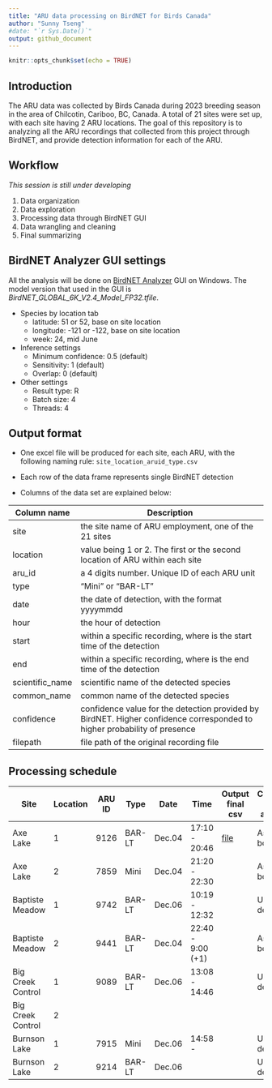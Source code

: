 ```yaml
---
title: "ARU data processing on BirdNET for Birds Canada"
author: "Sunny Tseng"
#date: "`r Sys.Date()`"
output: github_document
---
```


```r
knitr::opts_chunk$set(echo = TRUE)
```

## Introduction

The ARU data was collected by Birds Canada during 2023 breeding season in the area of Chilcotin, Cariboo, BC, Canada. A total of 21 sites were set up, with each site having 2 ARU locations. The goal of this repository is to analyzing all the ARU recordings that collected from this project through BirdNET, and provide detection information for each of the ARU.

## Workflow

*This session is still under developing*

1.  Data organization
2.  Data exploration
3.  Processing data through BirdNET GUI
4.  Data wrangling and cleaning
5.  Final summarizing

## BirdNET Analyzer GUI settings

All the analysis will be done on [BirdNET Analyzer](https://github.com/kahst/BirdNET-Analyzer) GUI on Windows. The model version that used in the GUI is *BirdNET_GLOBAL_6K_V2.4_Model_FP32.tfile*.

-   Species by location tab
    -   latitude: 51 or 52, base on site location
    -   longitude: -121 or -122, base on site location
    -   week: 24, mid June
-   Inference settings
    -   Minimum confidence: 0.5 (default)
    -   Sensitivity: 1 (default)
    -   Overlap: 0 (default)
-   Other settings
    -   Result type: R
    -   Batch size: 4
    -   Threads: 4

## Output format

-   One excel file will be produced for each site, each ARU, with the following naming rule: `site_location_aruid_type.csv`

-   Each row of the data frame represents single BirdNET detection

-   Columns of the data set are explained below:

| Column name     | Description                                                                                                              |
|-------------------|-----------------------------------------------------|
| site            | the site name of ARU employment, one of the 21 sites                                                                     |
| location        | value being 1 or 2. The first or the second location of ARU within each site                                             |
| aru_id          | a 4 digits number. Unique ID of each ARU unit                                                                            |
| type            | "Mini" or "BAR-LT"                                                                                                       |
| date            | the date of detection, with the format yyyymmdd                                                                          |
| hour            | the hour of detection                                                                                                    |
| start           | within a specific recording, where is the start time of the detection                                                    |
| end             | within a specific recording, where is the end time of the detection                                                      |
| scientific_name | scientific name of the detected species                                                                                  |
| common_name     | common name of the detected species                                                                                      |
| confidence      | confidence value for the detection provided by BirdNET. Higher confidence corresponded to higher probability of presence |
| filepath        | file path of the original recording file                                                                                 |

## Processing schedule

| Site              | Location | ARU ID | Type   | Date   | Time              | Output final csv                                | Computer for analysis |                                |
|---------|---------|---------|---------|---------|---------|---------|---------|---------|
| Axe Lake          | 1        | 9126   | BAR-LT | Dec.04 | 17:10 - 20:46     | [file](./data/cleaned/AxeLake_1_9126_BARLT.csv) | Asus Zen bo           | [Asus Zen bo](other_file.md)ok |
| Axe Lake          | 2        | 7859   | Mini   | Dec.04 | 21:20 - 22:30     |                                                 | Asus Zen book         |                                |
| Baptiste Meadow   | 1        | 9742   | BAR-LT | Dec.06 | 10:19 - 12:32     |                                                 | UBC desktop           |                                |
| Baptiste Meadow   | 2        | 9441   | BAR-LT | Dec.04 | 22:40 - 9:00 (+1) |                                                 | Asus Zen book         |                                |
| Big Creek Control | 1        | 9089   | BAR-LT | Dec.06 | 13:08 - 14:46     |                                                 | UBC desktop           |                                |
| Big Creek Control | 2        |        |        |        |                   |                                                 |                       |                                |
| Burnson Lake      | 1        | 7915   | Mini   | Dec.06 | 14:58 -           |                                                 | UBC desktop           |                                |
| Burnson Lake      | 2        | 9214   | BAR-LT | Dec.06 |                   |                                                 | UBC desktop           |                                |
